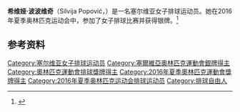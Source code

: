 {{Infobox sportsperson
| name           = 希维娅·波波维奇
|show-medals=yes
|medaltemplates={{MedalSport | 女子[[排球|排球]]}}
{{MedalCountry | {{SRB}} }}
{{MedalCompetition|[[奥林匹克运动会|奥林匹克运动会]]}}
{{MedalSilver| [[2016年夏季奧林匹克運動會|2016年 里约热内卢]] |[[2016年夏季奧林匹克運動會女子排球比賽|女子团体]]}}
}}

'''希维娅·波波维奇'''（Silvija Popović，{{bd|1986年|3月13日||}}）是一名塞尔维亚女子排球运动员。她在2016年夏季奥林匹克运动会中，参加了女子排球比赛并获得银牌。<ref>{{cite news|url=http://www.fivb.org/viewPressRelease.asp?No=51914&Language=en|title=Volero get it right on third try|publisher=FIVB|location=Zurich, Switzerland|date=10 May 2015|accessdate=11 May 2015|archive-date=2018-07-25|archive-url=https://web.archive.org/web/20180725063537/http://www.fivb.org/viewPressRelease.asp?No=51914&Language=en|dead-url=no}}</ref>

==参考资料==
{{Reflist}}

{{DEFAULTSORT: Popović}}
[[Category:塞尔维亚女子排球运动员|Category:塞尔维亚女子排球运动员]]
[[Category:塞爾維亞奧林匹克運動會銀牌得主|Category:塞爾維亞奧林匹克運動會銀牌得主]]
[[Category:奧林匹克運動會排球獎牌得主|Category:奧林匹克運動會排球獎牌得主]]
[[Category:2016年夏季奧林匹克運動會獎牌得主|Category:2016年夏季奧林匹克運動會獎牌得主]]
[[Category:2016年夏季奥林匹克运动会排球运动员|Category:2016年夏季奥林匹克运动会排球运动员]]
[[Category:排球自由人|Category:排球自由人]]